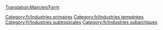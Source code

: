 [[Translation:Main/en/Farm]]
{{Template:Industries/Fr
|image=Farm.png
|nom=Ferme
|climats=[[Main/en/Climat/Fr#Tempéré|Tempéré]], [[Main/en/Climat/Fr#Subarctique|Subarctique]], [[Main/en/Climat/Fr#Subtropical|Subtropical]]
|accepte=Rien
|produit=[[Main/fr/Céréales|Céréales]], [[Main/fr/Bétail|Bétail]], [[Main/fr/Blé|Blé]], [[Main/fr/Maïs|Maïs]] (climat subtropical seulement)
|notes=&nbsp;
* Entourée de terres agricoles dans une vaste zone. Cette zone coûte davantage pour y construire, mais le faire n'affecte pas la production
* Les maisons acceptent 1/8ème de passager chacune - donc plusieurs fermes dans une petite zone peuvent accepter des passagers
}}
[[Category:fr/Industries primaires]]
[[Category:fr/Industries tempérées]]
[[Category:fr/Industries subtropicales]]
[[Category:fr/Industries subarctiques]]